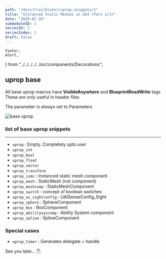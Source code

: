 ```yaml
---
path: "/docs/trailblazer/uprop-snippets/1"
title: "Instanced Static Meshes in UE4 (Part 1/3)"
date: "2020-01-10"
submoduleID: 2
seriesID: 2
seriesIndex: 1
draft: false
---
```


	Footer,
	Alert,
} from "../../../../../src/components/Decorations";

## uprop base

All base uprop macros have **VisibleAnywhere** and **BlueprintReadWrite** tags
These are only useful in header files

The parameter is always set to Parameters

![base uprop](../../../../images/DaedalusAPI/introduction-module/007.gif)

### list of base uprop snippets

---

- `uprop` : Empty. Completely upto user
- `uprop_int`
- `uprop_bool`
- `uprop_float`
- `uprop_vector`
- `uprop_transform`
- `uprop_ismc` : Instanced static mesh component
- `uprop_mesh` : StaticMesh (not component)
- `uprop_meshcomp` : StaticMeshComponent
- `uprop_switch` : concept of boolean switches
- `uprop_ai_sightconfig` : UAISenseConfig_Sight
- `uprop_sphere` : SphereComponent
- `uprop_box` : BoxComponent
- `uprop_abilitysyscomp` : Ability System component
- `uprop_spline` : SplineComponent

### Special cases

- `uprop_timer` : Generates delegate + handle

See you later... 🖐
